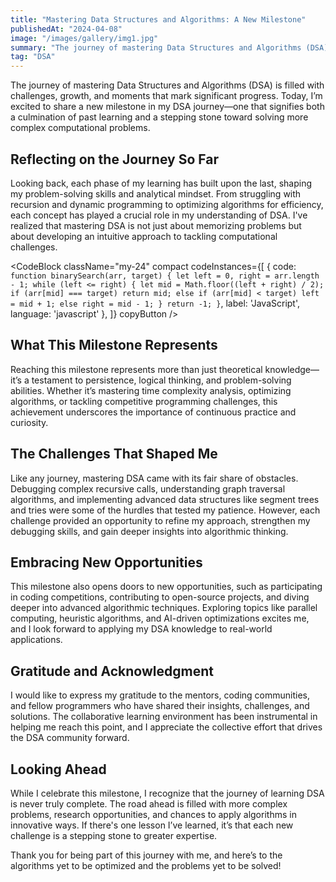 ```yaml
---
title: "Mastering Data Structures and Algorithms: A New Milestone"
publishedAt: "2024-04-08"
image: "/images/gallery/img1.jpg"
summary: "The journey of mastering Data Structures and Algorithms (DSA) is filled with challenges, growth, and moments that mark significant progress."
tag: "DSA"
---
```



The journey of mastering Data Structures and Algorithms (DSA) is filled with challenges, growth, and moments that mark significant progress. Today, I’m excited to share a new milestone in my DSA journey—one that signifies both a culmination of past learning and a stepping stone toward solving more complex computational problems.

## Reflecting on the Journey So Far

Looking back, each phase of my learning has built upon the last, shaping my problem-solving skills and analytical mindset. From struggling with recursion and dynamic programming to optimizing algorithms for efficiency, each concept has played a crucial role in my understanding of DSA. I've realized that mastering DSA is not just about memorizing problems but about developing an intuitive approach to tackling computational challenges.

<CodeBlock className="my-24"
    compact
    codeInstances={[
        {
            code: `function binarySearch(arr, target) {
    let left = 0, right = arr.length - 1;
    while (left <= right) {
        let mid = Math.floor((left + right) / 2);
        if (arr[mid] === target) return mid;
        else if (arr[mid] < target) left = mid + 1;
        else right = mid - 1;
    }
    return -1;
}`,
            label: 'JavaScript',
            language: 'javascript'
        },
    ]}
    copyButton
/>

## What This Milestone Represents

Reaching this milestone represents more than just theoretical knowledge—it’s a testament to persistence, logical thinking, and problem-solving abilities. Whether it’s mastering time complexity analysis, optimizing algorithms, or tackling competitive programming challenges, this achievement underscores the importance of continuous practice and curiosity.

## The Challenges That Shaped Me

Like any journey, mastering DSA came with its fair share of obstacles. Debugging complex recursive calls, understanding graph traversal algorithms, and implementing advanced data structures like segment trees and tries were some of the hurdles that tested my patience. However, each challenge provided an opportunity to refine my approach, strengthen my debugging skills, and gain deeper insights into algorithmic thinking.

## Embracing New Opportunities

This milestone also opens doors to new opportunities, such as participating in coding competitions, contributing to open-source projects, and diving deeper into advanced algorithmic techniques. Exploring topics like parallel computing, heuristic algorithms, and AI-driven optimizations excites me, and I look forward to applying my DSA knowledge to real-world applications.

## Gratitude and Acknowledgment

I would like to express my gratitude to the mentors, coding communities, and fellow programmers who have shared their insights, challenges, and solutions. The collaborative learning environment has been instrumental in helping me reach this point, and I appreciate the collective effort that drives the DSA community forward.

## Looking Ahead

While I celebrate this milestone, I recognize that the journey of learning DSA is never truly complete. The road ahead is filled with more complex problems, research opportunities, and chances to apply algorithms in innovative ways. If there's one lesson I’ve learned, it’s that each new challenge is a stepping stone to greater expertise.

Thank you for being part of this journey with me, and here’s to the algorithms yet to be optimized and the problems yet to be solved!

